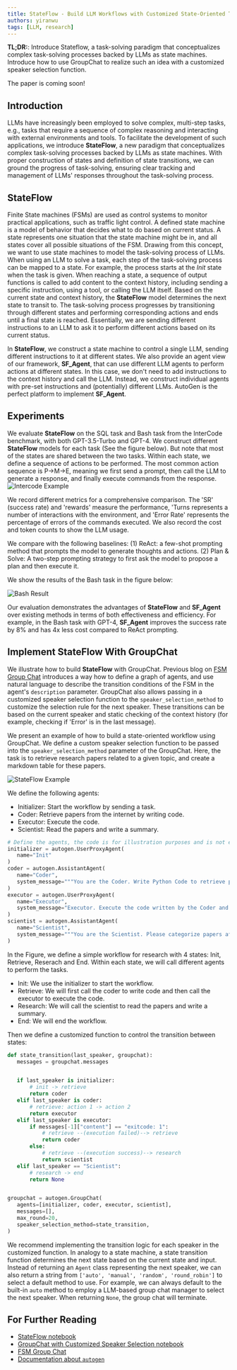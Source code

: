 ```yaml
---
title: StateFlow - Build LLM Workflows with Customized State-Oriented Transition Function in GroupChat
authors: yiranwu
tags: [LLM, research]
---
```


**TL;DR:**: Introduce Stateflow, a task-solving paradigm that conceptualizes complex task-solving processes backed by LLMs as state machines.
Introduce how to use GroupChat to realize such an idea with a customized speaker selection function.

The paper is coming soon!

## Introduction
LLMs have increasingly been employed to solve complex, multi-step tasks, e.g., tasks that require a sequence of complex reasoning
and interacting with external environments and tools. To facilitate the development of such applications, we introduce **StateFlow**, a new paradigm
that conceptualizes complex task-solving processes backed by LLMs as state machines. With proper construction of states and definition of
state transitions, we can ground the progress of task-solving, ensuring clear tracking and management of LLMs' responses throughout the task-solving process.

## StateFlow
Finite State machines (FSMs) are used as control systems to monitor practical applications, such as traffic light control.
A defined state machine is a model of behavior that decides what to do based on current status. A state represents one situation that the state machine might be in, and all states cover all possible situations of the FSM.
Drawing from this concept, we want to use state machines to model the task-solving process of LLMs. When using an LLM to solve a task, each step of the task-solving process can be mapped to a state.
For example, the process starts at the *Init* state when the task is given. When reaching a state, a sequence of output functions is called to add content to the context history, including sending a specific instruction, using a tool, or calling the LLM itself.
Based on the current state and context history, the **StateFlow** model determines the next state to transit to. The task-solving process progresses by transitioning through different states and performing corresponding actions and ends until a final state is reached.
Essentially, we are sending different instructions to an LLM to ask it to perform different actions based on its current status.

In **StateFlow**, we construct a state machine to control a single LLM, sending different instructions to it at different states.
We also provide an agent view of our framework, **SF_Agent**, that can use different LLM agents to perform actions at different states.
In this case, we don't need to add instructions to the context history and call the LLM. Instead, we construct individual agents with pre-set instructions and (potentially) different LLMs.
AutoGen is the perfect platform to implement **SF_Agent**.

## Experiments
We evaluate **StateFlow** on the SQL task and Bash task from the InterCode benchmark, with both GPT-3.5-Turbo and GPT-4.
We construct different **StateFlow** models for each task (See the figure below). But note that most of the states are shared between the two tasks.
Within each state, we define a sequence of actions to be performed. The most common action sequence is P->M->E, meaning we first send a prompt, then call the LLM to generate a response, and finally execute commands from the response.
![Intercode Example](./img/intercode.png)

We record different metrics for a comprehensive comparison. The 'SR' (success rate) and 'rewards' measure the performance,
'Turns represents a number of interactions with the environment, and 'Error Rate' represents the percentage of errors of the commands executed.
We also record the cost and token counts to show the LLM usage.

We compare with the following baselines:
(1) ReAct: a few-shot prompting method that prompts the model to generate thoughts and actions.
(2) Plan & Solve: A two-step prompting strategy to first ask the model to propose a plan and then execute it.

We show the results of the Bash task in the figure below:

![Bash Result](./img/bash_result.png)

Our evaluation demonstrates the advantages of **StateFlow** and **SF_Agent** over existing methods in terms of both effectiveness and efficiency.
For example, in the Bash task with GPT-4, **SF_Agent** improves the success rate by 8% and has 4x less cost compared to ReAct prompting.


## Implement StateFlow With GroupChat
We illustrate how to build **StateFlow** with GroupChat. Previous blog on [FSM Group Chat](/blog/2024-02-11-FSM-GroupChat)
introduces a way how to define a graph of agents, and use natural language to describe the transition conditions of the FSM in the agent's `description` parameter.
GroupChat also allows passing in a customized speaker selection function to the `speaker_selection_method` to customize the selection rule for the next speaker.
These transitions can be based on the current speaker and static checking of the context history (for example, checking if 'Error' is in the last message).

We present an example of how to build a state-oriented workflow using GroupChat.
We define a custom speaker selection function to be passed into the `speaker_selection_method` parameter of the GroupChat.
Here, the task is to retrieve research papers related to a given topic, and create a markdown table for these papers.

![StateFlow Example](./img/sf_example_1.png)


We define the following agents:
- Initializer: Start the workflow by sending a task.
- Coder: Retrieve papers from the internet by writing code.
- Executor: Execute the code.
- Scientist: Read the papers and write a summary.


```python
# Define the agents, the code is for illustration purposes and is not executable.
initializer = autogen.UserProxyAgent(
   name="Init"
)
coder = autogen.AssistantAgent(
   name="Coder",
   system_message="""You are the Coder. Write Python Code to retrieve papers from arxiv.."""
)
executor = autogen.UserProxyAgent(
   name="Executor",
   system_message="Executor. Execute the code written by the Coder and report the result.",
)
scientist = autogen.AssistantAgent(
   name="Scientist",
   system_message="""You are the Scientist. Please categorize papers after seeing their abstracts printed and create a markdown table with Domain, Title, Authors, Summary and Link. Return 'TERMINATE' in the end.""",
)
```

In the Figure, we define a simple workflow for research with 4 states: Init, Retrieve, Reserach and End. Within each state, we will call different agents to perform the tasks.
- Init: We use the initializer to start the workflow.
- Retrieve: We will first call the coder to write code and then call the executor to execute the code.
- Research: We will call the scientist to read the papers and write a summary.
- End: We will end the workflow.


Then we define a customized function to control the transition between states:
```python
def state_transition(last_speaker, groupchat):
   messages = groupchat.messages


   if last_speaker is initializer:
       # init -> retrieve
       return coder
   elif last_speaker is coder:
       # retrieve: action 1 -> action 2
       return executor
   elif last_speaker is executor:
       if messages[-1]["content"] == "exitcode: 1":
           # retrieve --(execution failed)--> retrieve
           return coder
       else:
           # retrieve --(execution success)--> research
           return scientist
   elif last_speaker == "Scientist":
       # research -> end
       return None


groupchat = autogen.GroupChat(
   agents=[initializer, coder, executor, scientist],
   messages=[],
   max_round=20,
   speaker_selection_method=state_transition,
)
```

We recommend implementing the transition logic for each speaker in the customized function. In analogy to a state machine, a state transition function determines the next state based on the current state and input.
Instead of returning an `Agent` class representing the next speaker, we can also return a string from `['auto', 'manual', 'random', 'round_robin']` to select a default method to use.
For example, we can always default to the built-in `auto` method to employ a LLM-based group chat manager to select the next speaker.
When returning `None`, the group chat will terminate.


## For Further Reading
* [StateFlow notebook](https://microsoft.github.io/autogen/docs/notebooks/agentchat_groupchat_stateflow/)
* [GroupChat with Customized Speaker Selection notebook](https://microsoft.github.io/autogen/docs/notebooks/agentchat_groupchat_customized/)
* [FSM Group Chat](/blog/2024/02/11/FSM-GroupChat/)
* [Documentation about `autogen`](/docs/Getting-Started)

